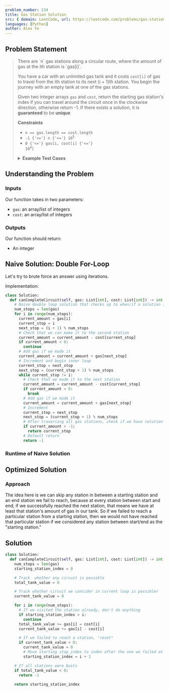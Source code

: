```yaml
---
problem_number: 134
title: Gas Station Solution
src: { domain: LeetCode, url: https://leetcode.com/problems/gas-station/, difficulty: 'Medium' }
languages: [Python]
author: Alex Ye
---
```


## Problem Statement

<blockquote src={frontmatter.src_url}>
There are `n` gas stations along a circular route, where the amount of gas at the ith station is `gas[i]`.

You have a car with an unlimited gas tank and it costs `cost[i]` of gas to travel from the ith station to its next (i + 1)th station. You begin the journey with an empty tank at one of the gas stations.

Given two integer arrays `gas` and `cost`, return the starting gas station's index if you can travel around the circuit once in the clockwise direction, otherwise return -1. If there exists a solution, it is **guaranteed** to be **unique**

**Constraints**

- `n == gas.length == cost.length`
- <code>-1 {'<='} n {'<='} 10<sup>5</sup></code>
- <code>0 {'<='} gas[i, cost[i] {'<='} 10<sup>4</sup>]</code>

<details>
<summary><strong>Example Test Cases</strong></summary>

**Example 1:**

```
Input: gas = [1,2,3,4,5], cost = [3,4,5,1,2]
Output: 3
Explanation:
Start at station 3 (index 3) and fill up with 4 unit of gas. Your tank = 0 + 4 = 4
Travel to station 4. Your tank = 4 - 1 + 5 = 8
Travel to station 0. Your tank = 8 - 2 + 1 = 7
Travel to station 1. Your tank = 7 - 3 + 2 = 6
Travel to station 2. Your tank = 6 - 4 + 3 = 5
Travel to station 3. The cost is 5. Your gas is just enough to travel back to station 3.
Therefore, return 3 as the starting index.
```

**Example 2:**

```
Input: gas = [2,3,4], cost = [3,4,3]
Output: -1
Explanation:
You can't start at station 0 or 1, as there is not enough gas to travel to the next station.
Let's start at station 2 and fill up with 4 unit of gas. Your tank = 0 + 4 = 4
Travel to station 0. Your tank = 4 - 3 + 2 = 3
Travel to station 1. Your tank = 3 - 3 + 3 = 3
You cannot travel back to station 2, as it requires 4 unit of gas but you only have 3.
Therefore, you can't travel around the circuit once no matter where you start.
```
</details>
</blockquote>

## Understanding the Problem


### Inputs

Our function takes in two parameters:

- `gas`: an array/list of integers
- `cost`: an array/list of integers

### Outputs

Our function should return:

- An integer


## Naive Solution: Double For-Loop

Let's try to brute force an answer using iterations.

Implementation:

```python
class Solution:
  def canCompleteCircuit(self, gas: List[int], cost: List[int]) -> int:
    # Naive double loop solution that checks up to when/if a solution is found
    num_stops = len(gas)
    for i in range(num_stops):
      current_amount = gas[i]
      current_stop = i
      next_stop = (i + 1) % num_stops
      # Check that we can make it to the second station
      current_amount = current_amount - cost[current_stop]
      if current_amount < 0:
        continue
      # Add gas if we made it
      current_amount = current_amount + gas[next_stop]
      # Increment and begin inner loop
      current_stop = next_stop
      next_stop = (current_stop + 1) % num_stops
      while current_stop != i:
        # Check that we made it to the next station
        current_amount = current_amount - cost[current_stop]
        if current_amount < 0:
          break
        # Add gas if we made it
        current_amount = current_amount + gas[next_stop]
        # Increment
        current_stop = next_stop
        next_stop = (current_stop + 1) % num_stops
        # After traversing all gas stations, check if we have solution
        if current_amount > -1:
          return current_stop
        # Default return
        return -1
```

### Runtime of Naive Solution


## Optimized Solution

### Approach
The idea here is we can skip any station in between a starting station and an end station we fail to reach, because at every station between start and end, if we successfully reached the next station, that means we have at least that station's amount of gas in our tank. So if we failed to reach a particular station from a starting station, then we would not have reached that particular station if we considered any station between start/end as the "starting station." 

## Solution

```python
class Solution:
  def canCompleteCircuit(self, gas: List[int], cost: List[int]) -> int:
    num_stops = len(gas)
    starting_station_index = 0

    # Track  whether any circuit is possible
    total_tank_value = 0

    # Track whether circuit we consider in current loop is possibler
    current_tank_value = 0

    for i in range(num_stops):
      # If we visited the station already, don't do anything
      if starting_station_index > i:
        continue
      total_tank_value += gas[i] = cost[i]
      current_tank_value += gas[i] - cost[i]

      # If we failed to reach a station, "reset"
      if current_tank_value < 0:
        current_tank_value = 0
        # Move starting stop_index to index after the one we failed at
        starting_station_index = i + 1

    # If all stations were busts
    if total_tank_value < 0:
      return -1
    
    return starting_station_index
```